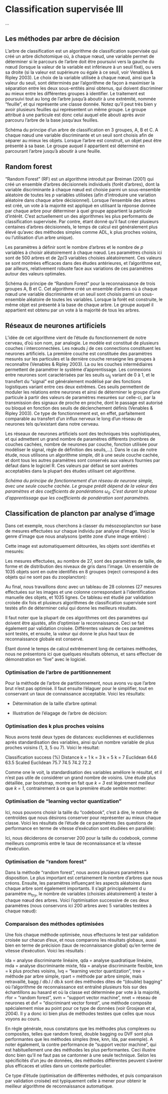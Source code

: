# Classification supervisée III {#classif3}

...


##  Les méthodes par arbre de décision

L’arbre de classification est un algorithme de classification supervisée qui créé un arbre dichotomique où, à chaque nœud, une variable permet de déterminer si le parcours de l’arbre doit être poursuivi vers la gauche du nœud (lorsque la valeur de la variable est inférieure à un seuil fixé), ou vers sa droite (si la valeur est supérieure ou égale à ce seuil, voir Venables & Ripley 2003). Le choix de la variable utilisée à chaque nœud, ainsi que la valeur du seuil, sont déterminés par l’algorithme de façon à maximiser la séparation entre les deux sous-entités ainsi obtenus, qui doivent discriminer au mieux entre les différentes groupes à identifier. Le traitement est poursuivi tout au long de l’arbre jusqu’à aboutir à une extrémité, nommée "feuille", et qui représente une classe donnée. Notez qu’il peut très bien y avoir plusieurs feuilles qui représentent un même groupe. Le groupe attribué à une particule est donc celui auquel elle abouti après avoir parcouru l’arbre de la base jusqu’aux feuilles.

Schéma du principe d’un arbre de classification en 3 groupes, A, B et C. A chaque nœud une variable discriminante et un seuil sont choisis afin de séparer au mieux les objets. Lorsque l’arbre est construit, un objet peut être présenté à sa base. Le groupe auquel il appartient est déterminé en parcourant l’arbre jusqu’à aboutir à une feuille.

##  Random forest

"Random Forest" (RF) est un algorithme introduit par Breiman (2001) qui créé un ensemble d’arbres décisionnels individuels (forêt d’arbres), dont la variable discriminante à chaque nœud est choisie parmi un sous-ensemble aléatoire de toutes les *p* variables utilisées (afin d’introduire une variation aléatoire dans chaque arbre décisionnel). Lorsque l’ensemble des arbres est créé, un vote à la majorité est appliqué en utilisant la réponse donnée par chaque arbre pour déterminer à quel groupe appartient la particule d’intérêt. C’est actuellement un des algorithmes les plus performants de classification supervisée. Par contre, étant donné qu’il faut créer plusieurs centaines d’arbres décisionnels, le temps de calcul est généralement plus élevé qu’avec des méthodes simples comme ADL, k plus proches voisins, ou l’utilisation d’un arbre unique).

Les paramètres à définir sont le nombre d’arbres et le nombre de *p *variables à choisir aléatoirement à chaque nœud. Les paramètres choisis ici sont de 500 arbres et de 2*p*/3 variables choisies aléatoirement. Ces valeurs se sont montrées efficaces dans des études antérieures, et l’algorithme est, par ailleurs, relativement robuste face aux variations de ces paramètres autour des valeurs optimales.

Schéma du principe de "Random Forest" pour la reconnaissance de trois groupes A, B et C. Cet algorithme créé un ensemble d’arbres où à chaque nœud une variable discriminante et un seuil sont choisis parmi un sous-ensemble aléatoire de toutes les variables. Lorsque la forêt est construite, le même objet est présenté à la base de chaque arbre. Le groupe auquel il appartient est obtenu par un vote à la majorité de tous les arbres.

## Réseaux de neurones artificiels

L’idée de cet algorithme vient de l’étude du fonctionnement de notre cerveau, d’où son nom, par analogie. Le modèle est constitué de plusieurs couches *i* interconnectées. Les nœuds *j* de ces connections constituent les neurones artificiels. La première couche est constituée des paramètres mesurés sur les particules et la dernière couche renseigne les groupes à reconnaître (Venables & Ripley 2003). La ou les couches intermédiaires permettent de paramétrer le système d’apprentissage. Les connexions entre neurones sont caractérisées par les seuils ω<sub>ij</sub> variant de 0 à 1, et le transfert du "signal" est généralement modélisé par des fonctions logistiques variant entre ces deux extrêmes. Ces seuils permettent de moduler les relations entre neurones et ainsi de déterminer le groupe d’une particule à partir des valeurs de paramètres mesurées sur celle-ci, par la transmission des signaux de proche en proche, dont le passage est autorisé ou bloqué en fonction des seuils de déclenchement définis (Venables & Ripley 2003). Ce type de fonctionnement est, en effet, parfaitement comparable au transfert d’un influx nerveux le long d’un réseau de neurones tels qu’existant dans notre cerveau.

Les réseaux de neurones artificiels sont des techniques très sophistiquées, et qui admettent un grand nombre de paramètres différents (nombres de couches cachées, nombre de neurones par couche, fonction utilisée pour modéliser le signal, règle de définition des seuils,…). Dans le cas de notre étude, nous utilisons un algorithme simple, dit à une seule couche cachée, et dont tous les autres paramètres sont conservés aux valeurs fournies par défaut dans le logiciel R. Ces valeurs par défaut se sont avérées acceptables dans la plupart des études utilisant cet algorithme.

*Schéma du principe de fonctionnement d’un réseau de neurone simple, avec une seule couche cachée. Le groupe prédit dépend de la valeur des paramètres et des coefficients de pondérations ω~ij~. C’est durant la phase d’apprentissage que les coefficients de pondération sont paramétrés.*

## Classification de plancton par analyse d'image

Dans cet exemple, nous cherchons à classer du mésozooplancton sur base de mesures effectuées sur chaque individu par analyse d'image. Voici le genre d'image que nous analysons (petite zone d'une image entière)\ :

Cette image est automatiquement détourées, les objets sont identifiés et mesurés:

Les mesures effectuées, au nombre de 27, sont des paramètres de taille, de forme et de distribution des niveaux de gris dans l'image. Un ensemble de 1035 objets sont en outre identifiés en 8 groupes (reject correspond à des objets qui ne sont pas du zooplancton):

Au final, nous travaillons donc avec un tableau de 28 colonnes (27 mesures effectuées sur les images et une colonne correspondant à l'identification manuelle des objets, et 1035 lignes. Ce tableau est étudié par validation croisée dix fois et plusieurs algorithmes de classification supervisée sont testés afin de déterminer celui qui donne les meilleurs résultats.

Il faut noter que la plupart de ces algorithmes ont des paramètres qui doivent être ajustés, afin d'optimiser la reconnaissance. Ceci se fait également par validation croisée. Différentes valeurs de ces paramètres sont testés, et ensuite, la valeur qui donne le plus haut taux de reconnaissance globale est conservé.

Étant donné le temps de calcul extrêmement long de certaines méthodes, nous ne présentons ici que quelques résultats obtenus, et sans effectuer de démonstration en "live" avec le logiciel.

### Optimisation de l'arbre de partitionnement

Pour la méthode de l'arbre de partitionnement, nous avons vu que l'arbre brut n'est pas optimisé. Il faut ensuite l'élaguer pour le simplifier, tout en conservant un taux de connaissance acceptable. Voici les résultats:

- Détermination de la taille d'arbre optimal:

- Illustration de l'élagage de l'arbre de décision:

### Optimisation des k plus proches voisins

Nous avons testé deux types de distances: euclidiennes et euclidiennes après standardisation des variables, ainsi qu'un nombre variable de plus proches voisins (1, 3, 5 ou 7). Voici le résultat:

 Classification success (%)
Distance k = 1 k = 3 k = 5 k = 7
Euclidean 64.6 63.5
Scaled Euclidean 75.7 74.5 74.2 72.2

Comme one le voit, la standardisation des variables améliore le résultat, et il n'est pas utile de considérer un grand nombre de voisins. Une étude plus détaillée, par bootstrap, montre en fait que *k = 3* est légèrement meilleur que *k = 1*, contrairement à ce que la première étude semble montrer:

### Optimisation de "learning vector quantization"

Ici, nous pouvons choisir la taille du "codebook", c'est à dire, le nombre de centroïdes que nous désirons conserver pour représenter au mieux chaque classe. Voici les résultats de l'étude de ce paramètres (les questions de performance en terme de vitesse d'exécution sont étudiées en parallèle):

Ici, nous déciderons de conserver 200 pour la taille du codebook, comme meilleurs compromis entre le taux de reconnaissance et la vitesse d'exécution.

### Optimisation de "random forest"

Dans la méthode "random forest", nous avons plusieurs paramètres à disposition. Le plus important est certainement le nombre d'arbres que nous créons. Ensuite, les paramètres influençant les aspects aléatoires dans chaque arbre sont également importants. Il s'agit principalement d u paramètre m~try~, le nombre de variables (choisies aléatoirement) à tester à chaque nœud des arbres. Voici l'optimisation successive de ces deux paramètres (nous conservons ici 200 arbres avec 5 variables testées à chaque nœud):

### Comparaison des méthodes optimisées

Une fois chaque méthode optimisée, nous effectuons le test par validation croisée sur chacun d'eux, et nous comparons les résultats globaux, aussi bien en terme de précision (taux de reconnaissance global) qu'en terme de vitesse d'exécution. Voici les résultats\ :

lda = analyse discriminante linéaire, qda = analyse quadratique linéaire, mda = analyse discriminante mixte, fda = analyse discriminante flexible, knn = k plus proches voisins, lvq = "learning vector quantization", tree = méthode par arbre simple, rpart = méthode par arbre simple, mais retravaillé, bagg / db.l / db.k sont des méthodes dites de "(double) bagging" où l'algorithme de reconnaissance est entraîné plusieurs fois sur des échantillons au hasard et où la classe est déterminée par vote à la majorité, rfor = "random forest", svm = "support vector machine", nnet = réseau de neurones et dvf = "discriminant vector forest", une méthode composite spécialement mise au point pour ce type de données (voir Grosjean et al, 2004). Il y a donc ici bien plus de méthodes testées que celles que nous voyons au cours.

En règle générale, nous constatons que les méthodes plus complexes ou composites, telles que random forest, double bagging ou DVF sont plus performantes que les méthodes simples (tree, knn, lda, par exemple). A noter également, la contre performance de "support vector machine", qui est habituellement une des méthodes les plus performantes. Ceci illustre donc bien qu'il ne faut pas se cantonner à une seule technique. Selon les spécificités d'un jeu de données, des méthodes différentes peuvent s'avérer plus efficaces et utiles dans un contexte particulier.

Ce type d'étude (optimisation de différentes méthodes, et puis comparaison par validation croisée) est typiquement celle à mener pour obtenir le meilleur algorithme de reconnaissance automatique.
